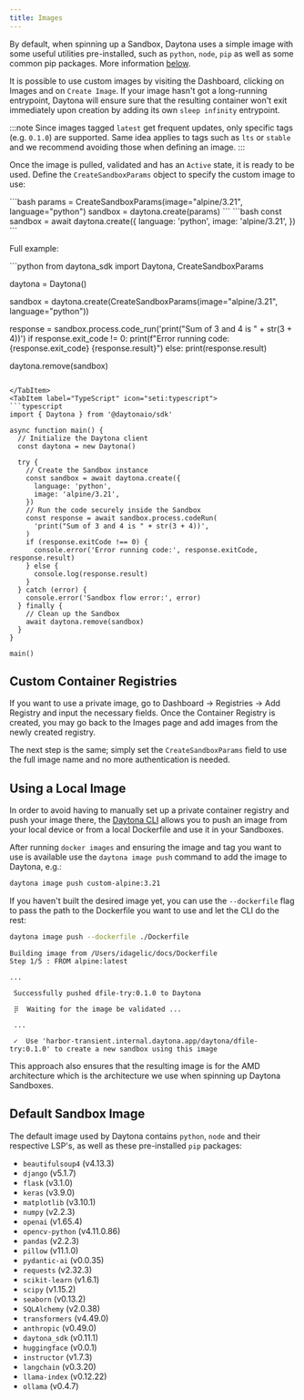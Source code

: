 ```yaml
---
title: Images
---
```



By default, when spinning up a Sandbox, Daytona uses a simple image with some useful utilities pre-installed, such as `python`, `node`, `pip` as well as some common pip packages. More information [below](#default-sandbox-image).

It is possible to use custom images by visiting the Dashboard, clicking on Images and on `Create Image`. If your image hasn't got a long-running entrypoint, Daytona will ensure sure that the resulting container won't exit immediately upon creation by adding its own `sleep infinity` entrypoint.

:::note
Since images tagged `latest` get frequent updates, only specific tags (e.g. `0.1.0`) are supported. Same idea applies to tags such as `lts` or `stable` and we recommend avoiding those when defining an image.
:::

Once the image is pulled, validated and has an `Active` state, it is ready to be used. Define the `CreateSandboxParams` object to specify the custom image to use:

<Tabs>
<TabItem label="Python" icon="seti:python">
```bash
params = CreateSandboxParams(image="alpine/3.21", language="python")
sandbox = daytona.create(params)
```
</TabItem>
<TabItem label="TypeScript" icon="seti:typescript">
```bash
const sandbox = await daytona.create({
  language: 'python',
  image: 'alpine/3.21',
})
```
</TabItem>
</Tabs>

Full example:

<Tabs>
<TabItem label="Python" icon="seti:python">
```python
from daytona_sdk import Daytona, CreateSandboxParams

daytona = Daytona()

sandbox = daytona.create(CreateSandboxParams(image="alpine/3.21", language="python"))

response = sandbox.process.code_run('print("Sum of 3 and 4 is " + str(3 + 4))')
if response.exit_code != 0:
    print(f"Error running code: {response.exit_code} {response.result}")
else:
    print(response.result)

daytona.remove(sandbox)

```

</TabItem>
<TabItem label="TypeScript" icon="seti:typescript">
```typescript
import { Daytona } from '@daytonaio/sdk'

async function main() {
  // Initialize the Daytona client
  const daytona = new Daytona()

  try {
    // Create the Sandbox instance
    const sandbox = await daytona.create({
      language: 'python',
      image: 'alpine/3.21',
    })
    // Run the code securely inside the Sandbox
    const response = await sandbox.process.codeRun(
      'print("Sum of 3 and 4 is " + str(3 + 4))',
    )
    if (response.exitCode !== 0) {
      console.error('Error running code:', response.exitCode, response.result)
    } else {
      console.log(response.result)
    }
  } catch (error) {
    console.error('Sandbox flow error:', error)
  } finally {
    // Clean up the Sandbox
    await daytona.remove(sandbox)
  }
}

main()

```

</TabItem>
</Tabs>

## Custom Container Registries

If you want to use a private image, go to Dashboard -> Registries -> Add Registry and input the necessary fields. Once the Container Registry is created, you may go back to the Images page and add images from the newly created registry.

The next step is the same; simply set the `CreateSandboxParams` field to use the full image name and no more authentication is needed.

## Using a Local Image

In order to avoid having to manually set up a private container registry and push your image there, the [Daytona CLI](/docs/getting-started#setting-up-the-daytona-cli) allows you to push an image from your local device or from a local Dockerfile and use it in your Sandboxes.

After running `docker images` and ensuring the image and tag you want to use is available use the `daytona image push` command to add the image to Daytona, e.g.:

```bash
daytona image push custom-alpine:3.21
```

If you haven't built the desired image yet, you can use the `--dockerfile` flag to pass the path to the Dockerfile you want to use and let the CLI do the rest:

```bash
daytona image push --dockerfile ./Dockerfile
```

```text
Building image from /Users/idagelic/docs/Dockerfile
Step 1/5 : FROM alpine:latest

...

 Successfully pushed dfile-try:0.1.0 to Daytona                                         
                                          
 ⡿  Waiting for the image be validated ...

 ...

 ✓  Use 'harbor-transient.internal.daytona.app/daytona/dfile-try:0.1.0' to create a new sandbox using this image

```

This approach also ensures that the resulting image is for the AMD architecture which is the architecture we use when spinning up Daytona Sandboxes.

## Default Sandbox Image

The default image used by Daytona contains `python`, `node` and their respective LSP's, as well as these pre-installed `pip` packages:

- `beautifulsoup4` (v4.13.3)
- `django` (v5.1.7)
- `flask` (v3.1.0)
- `keras` (v3.9.0)
- `matplotlib` (v3.10.1)
- `numpy` (v2.2.3)
- `openai` (v1.65.4)
- `opencv-python` (v4.11.0.86)
- `pandas` (v2.2.3)
- `pillow` (v11.1.0)
- `pydantic-ai` (v0.0.35)
- `requests` (v2.32.3)
- `scikit-learn` (v1.6.1)
- `scipy` (v1.15.2)
- `seaborn` (v0.13.2)
- `SQLAlchemy` (v2.0.38)
- `transformers` (v4.49.0)
- `anthropic` (v0.49.0)
- `daytona_sdk` (v0.11.1)
- `huggingface` (v0.0.1)
- `instructor` (v1.7.3)
- `langchain` (v0.3.20)
- `llama-index` (v0.12.22)
- `ollama` (v0.4.7)
